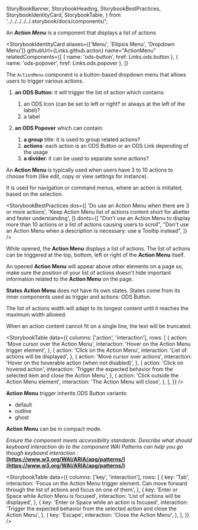   StoryBookBanner,
  StorybookHeading,
  StorybookBestPractices,
  StorybookIdentityCard,
  StorybookTable,
} from '../../../../../.storybook/docs/components/';

<Meta title="Navigation/Menus/Documentation" />

<StoryBookBanner of={meta} />

An **_Action Menu_** is a component that displays a list of actions

<Canvas of={actionMenuStandard} sourceState="none" />

<StorybookHeading label="Overview" level={2} />

<StorybookIdentityCard
  aliases={['Menu', 'Ellipsis Menu', 'Dropdown Menu']}
  githubUrl={Links.github.action}
  name="ActionMenu"
  relatedComponents={[
    { name: 'ods-button', href: Links.ods.button },
    { name: 'ods-popover', href: Links.ods.popover },
  ]}
>
  The `ActionMenu` component is a button-based dropdown menu that allows users
  to trigger various actions.
</StorybookIdentityCard>

<StorybookHeading label="Anatomy" level={2} />

1. **an ODS Button**: it will trigger the list of action which contains:

   1. an ODS Icon (can be set to left or right? or always at the left of the label)?
   2. a label

2. **an ODS Popover** which can contain:
   1. **a group** title: it is used to group related actions?
   2. **actions**: each action is an ODS Button or an ODS Link depending of the usage
   3. **a divider**: it can be used to separate some actions?

<StorybookHeading label="Usage" level={2} />

An **Action Menu** is typically used when users have 3 to 10 actions to choose from (like edit, copy or view settings for instance).

It is used for navigation or command menus, where an action is initiated, based on the selection.

<StorybookHeading label="Dos & Don'ts" level={2} />

<StorybookBestPractices
  dos={[
    'Do use an Action Menu when there are 3 or more actions',
    'Keep Action Menu list of actions content short for abetter and faster understanding',
  ]}
  donts={[
    "Don't use an Action Menu to display more than 10 actions or a list of actions causing users to scroll",
    "Don't use an Action Menu when a description is necessary: use a Tooltip instead",
  ]}
/>

<StorybookHeading label="Placement" level={2} />

While opened, the **Action Menu** displays a list of actions. The list of actions can be triggered at the top, bottom, left or right of the **Action Menu** itself.

An opened **Action Menu** will appear above other elements on a page so, make sure the position of your list of actions doesn't hide important information related to the **Action Menu** on the page.

<StorybookHeading label="Behavior" level={2} />

**States**
**Action Menu** does not have its own states. States come from its inner components used as trigger and actions: ODS Button.

The list of actions width will adapt to its longest content until it reaches the maximum width allowed.

When an action content cannot fit on a single line, the text will be truncated.

<StorybookTable
  data={{
    columns: ['action', 'interaction'],
    rows: [
      {
        action: 'Move cursor over the Action Menu',
        interaction: 'Hover on the Action Menu trigger element',
      },
      {
        action: 'Click on the Action Menu',
        interaction: 'List of actions will be displayed',
      },
      {
        action: 'Move cursor over actions',
        interaction: 'Hover on the hoverable action (when not disabled)',
      },
      {
        action: 'Click on hovered action',
        interaction:
          'Trigger the expected behavior from the selected item and close the Action Menu',
      },
      {
        action: 'Click outside the Action Menu element',
        interaction: 'The Action Menu will close',
      },
    ],
  }}
/>

<StorybookHeading label="Variation" level={2} />

**Action Menu** trigger inherits ODS Button variants:

- default
- outline
- ghost

**Action Menu** can be in compact mode.

<StorybookHeading label="Accessibility" level={2} />

_Ensure the component meets accessibility standards.
Describe what should keyboard interaction do to the component
WAI Patterns can help you go though keyboard interaction :_ **[https://www.w3.org/WAI/ARIA/apg/patterns/](https://www.w3.org/WAI/ARIA/apg/patterns/)**

<StorybookTable
  data={{
    columns: ['key', 'interaction'],
    rows: [
      {
        key: 'Tab',
        interaction:
          'Focus on the Action Menu trigger element. Can move forward through the list of actions and focus on one of them',
      },
      {
        key: 'Enter or Space while Action Menu is focused',
        interaction: 'List of actions will be displayed',
      },
      {
        key: 'Enter or Space while an action is focused',
        interaction:
          'Trigger the expected behavior from the selected action and close the Action Menu',
      },
      {
        key: 'Escape',
        interaction: 'Close the Action Menu',
      },
    ],
  }}
/>
